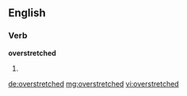 ==English==

===Verb===
'''overstretched'''

# {{past of|overstretch}}

[[de:overstretched]]
[[mg:overstretched]]
[[vi:overstretched]]